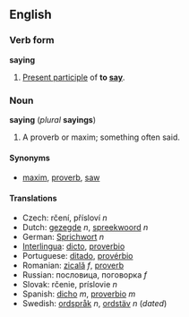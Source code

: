 ==English==
===Verb form===
'''saying'''

#[[Present participle]] of '''to [[say]]'''.

===Noun===
'''saying''' (''plural'' '''sayings''')

#A proverb or maxim; something often said.

====Synonyms====
*[[maxim]], [[proverb]], [[saw]]

====Translations====
*Czech:  rčení, přísloví  ''n''
*Dutch: [[gezegde]] ''n'', [[spreekwoord]] ''n''
*German: [[Sprichwort]] ''n''
*[[Interlingua]]: [[dicto]], [[proverbio]]
*Portuguese: [[ditado]], [[provérbio]]
*Romanian: [[zicală]] ''f'', [[proverb]] 
*Russian:  пoслoвицa,  пoгoвoркa  ''f''
*Slovak:  rčenie,  príslovie  ''n''
*Spanish: [[dicho]] ''m'', [[proverbio]] ''m''
*Swedish: [[ordspråk]] ''n'', [[ordstäv]] ''n'' (''dated'')